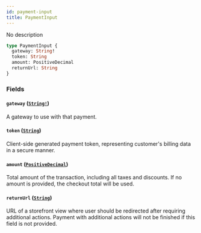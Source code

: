 ```yaml
---
id: payment-input
title: PaymentInput
---
```


No description

```graphql
type PaymentInput {
  gateway: String!
  token: String
  amount: PositiveDecimal
  returnUrl: String
}
```

### Fields

#### `gateway` ([`String!`](/docs/developer/api-reference/scalars/string))

A gateway to use with that payment.

#### `token` ([`String`](/docs/developer/api-reference/scalars/string))

Client-side generated payment token, representing customer's billing data in a secure manner.

#### `amount` ([`PositiveDecimal`](/docs/developer/api-reference/scalars/positive-decimal))

Total amount of the transaction, including all taxes and discounts. If no amount is provided, the checkout total will be used.

#### `returnUrl` ([`String`](/docs/developer/api-reference/scalars/string))

URL of a storefront view where user should be redirected after requiring additional actions. Payment with additional actions will not be finished if this field is not provided.
